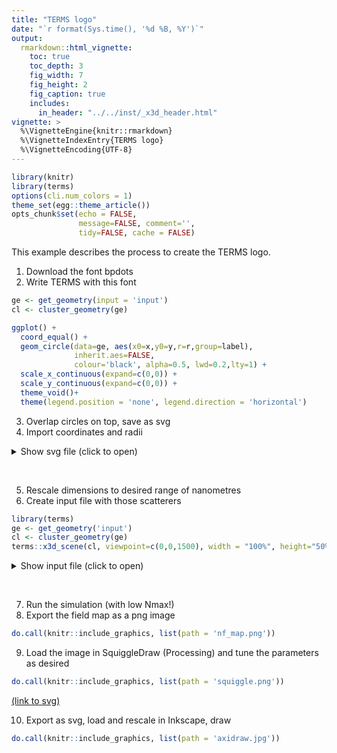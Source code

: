 ```yaml
---
title: "TERMS logo"
date: "`r format(Sys.time(), '%d %B, %Y')`"
output:
  rmarkdown::html_vignette:
    toc: true
    toc_depth: 3
    fig_width: 7
    fig_height: 2
    fig_caption: true
    includes:
      in_header: "../../inst/_x3d_header.html"
vignette: >
  %\VignetteEngine{knitr::rmarkdown}
  %\VignetteIndexEntry{TERMS logo}
  %\VignetteEncoding{UTF-8}
---
```


```r
library(knitr)
library(terms)
options(cli.num_colors = 1)
theme_set(egg::theme_article())
opts_chunk$set(echo = FALSE,
               message=FALSE, comment='', 
               tidy=FALSE, cache = FALSE)
```

This example describes the process to create the TERMS logo.

1. Download the font bpdots
2. Write TERMS with this font

```r
ge <- get_geometry(input = 'input')
cl <- cluster_geometry(ge)

ggplot() +
  coord_equal() +
  geom_circle(data=ge, aes(x0=x,y0=y,r=r,group=label),
              inherit.aes=FALSE,
              colour='black', alpha=0.5, lwd=0.2,lty=1) +
  scale_x_continuous(expand=c(0,0)) +
  scale_y_continuous(expand=c(0,0)) +
  theme_void()+
  theme(legend.position = 'none', legend.direction = 'horizontal')
```

3. Overlap circles on top, save as svg
4. Import coordinates and radii 

<details closed>
<summary> Show svg file (click to open) </summary>
```bash
tail -n+6 terms.svg
```
</details> <br />

5. Rescale dimensions to desired range of nanometres
6. Create input file with those scatterers


```r
library(terms)
ge <- get_geometry('input')
cl <- cluster_geometry(ge)
terms::x3d_scene(cl, viewpoint=c(0,0,1500), width = "100%", height="50%") 
```


<details closed>
<summary> Show input file (click to open) </summary>
```bash
cat input
```
</details> <br />

7. Run the simulation (with low Nmax!)
8. Export the field map as a png image

```r
do.call(knitr::include_graphics, list(path = 'nf_map.png'))
```

9. Load the image in SquiggleDraw (Processing) and tune the parameters as desired

```r
do.call(knitr::include_graphics, list(path = 'squiggle.png'))
```

[(link to svg)](squiggle.svg)

10. Export as svg, load and rescale in Inkscape, draw

```r
do.call(knitr::include_graphics, list(path = 'axidraw.jpg'))
```
